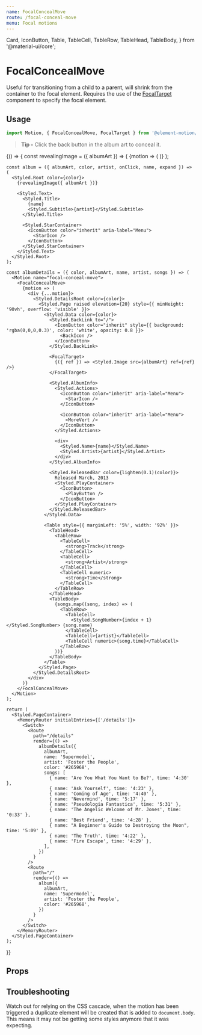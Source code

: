 ```yaml
---
name: FocalConcealMove
route: /focal-conceal-move
menu: Focal motions
---
```


  Card,
  IconButton,
  Table,
  TableCell,
  TableRow,
  TableHead,
  TableBody,
} from '@material-ui/core';

# FocalConcealMove

Useful for transitioning from a child to a parent,
will shrink from the container to the focal element.
Requires the use of the [FocalTarget](/focal-target) component to specify the focal element.

## Usage

```js
import Motion, { FocalConcealMove, FocalTarget } from '@element-motion/core';
```

> **Tip -** Click the back button in the album art to conceal it.

<Playground>
  {() => {
    const revealingImage = ({ albumArt }) => (
      <Motion name="focal-conceal-move">
        {motion => (
          <Link to="/details">
            <Styled.BackgroundImage src={albumArt} {...motion} />
          </Link>
        )}
      </Motion>
    );

    const album = ({ albumArt, color, artist, onClick, name, expand }) => (
      <Styled.Root color={color}>
        {revealingImage({ albumArt })}

        <Styled.Text>
          <Styled.Title>
            {name}
            <Styled.Subtitle>{artist}</Styled.Subtitle>
          </Styled.Title>

          <Styled.StarContainer>
            <IconButton color="inherit" aria-label="Menu">
              <StarIcon />
            </IconButton>
          </Styled.StarContainer>
        </Styled.Text>
      </Styled.Root>
    );

    const albumDetails = ({ color, albumArt, name, artist, songs }) => (
      <Motion name="focal-conceal-move">
        <FocalConcealMove>
          {motion => (
            <div {...motion}>
              <Styled.DetailsRoot color={color}>
                <Styled.Page raised elevation={20} style={{ minHeight: '90vh', overflow: 'visible' }}>
                  <Styled.Data color={color}>
                    <Styled.BackLink to="/">
                      <IconButton color="inherit" style={{ background: 'rgba(0,0,0,0.3)', color: 'white', opacity: 0.8 }}>
                        <BackIcon />
                      </IconButton>
                    </Styled.BackLink>

                    <FocalTarget>
                      {({ ref }) => <Styled.Image src={albumArt} ref={ref} />}
                    </FocalTarget>

                    <Styled.AlbumInfo>
                      <Styled.Actions>
                        <IconButton color="inherit" aria-label="Menu">
                          <StarIcon />
                        </IconButton>

                        <IconButton color="inherit" aria-label="Menu">
                          <MoreVert />
                        </IconButton>
                      </Styled.Actions>

                      <div>
                        <Styled.Name>{name}</Styled.Name>
                        <Styled.Artist>{artist}</Styled.Artist>
                      </div>
                    </Styled.AlbumInfo>

                    <Styled.ReleasedBar color={lighten(0.1)(color)}>
                      Released March, 2013
                      <Styled.PlayContainer>
                        <IconButton>
                          <PlayButton />
                        </IconButton>
                      </Styled.PlayContainer>
                    </Styled.ReleasedBar>
                  </Styled.Data>

                  <Table style={{ marginLeft: '5%', width: '92%' }}>
                    <TableHead>
                      <TableRow>
                        <TableCell>
                          <strong>Track</strong>
                        </TableCell>
                        <TableCell>
                          <strong>Artist</strong>
                        </TableCell>
                        <TableCell numeric>
                          <strong>Time</strong>
                        </TableCell>
                      </TableRow>
                    </TableHead>
                    <TableBody>
                      {songs.map((song, index) => (
                        <TableRow>
                          <TableCell>
                            <Styled.SongNumber>{index + 1}</Styled.SongNumber> {song.name}
                          </TableCell>
                          <TableCell>{artist}</TableCell>
                          <TableCell numeric>{song.time}</TableCell>
                        </TableRow>
                      ))}
                    </TableBody>
                  </Table>
                </Styled.Page>
              </Styled.DetailsRoot>
            </div>
          )}
        </FocalConcealMove>
      </Motion>
    );

    return (
      <Styled.PageContainer>
        <MemoryRouter initialEntries={['/details']}>
          <Switch>
            <Route
              path="/details"
              render={() =>
                albumDetails({
                  albumArt,
                  name: 'Supermodel',
                  artist: 'Foster the People',
                  color: '#265968',
                  songs: [
                    { name: 'Are You What You Want to Be?', time: '4:30' },
                    { name: 'Ask Yourself', time: '4:23' },
                    { name: 'Coming of Age', time: '4:40' },
                    { name: 'Nevermind', time: '5:17' },
                    { name: 'Pseudologia Fantastica', time: '5:31' },
                    { name: 'The Angelic Welcome of Mr. Jones', time: '0:33' },
                    { name: 'Best Friend', time: '4:28' },
                    { name: "A Beginner's Guide to Destroying the Moon", time: '5:09' },
                    { name: 'The Truth', time: '4:22' },
                    { name: 'Fire Escape', time: '4:29' },
                  ],
                })
              }
            />
            <Route
              path="/"
              render={() =>
                album({
                  albumArt,
                  name: 'Supermodel',
                  artist: 'Foster the People',
                  color: '#265968',
                })
              }
            />
          </Switch>
        </MemoryRouter>
      </Styled.PageContainer>
    );

}}

</Playground>

## Props

<Props of={FocalConcealMove} />

## Troubleshooting

Watch out for relying on the CSS cascade,
when the motion has been triggered a duplicate element will be created that is added to `document.body`.
This means it may not be getting some styles anymore that it was expecting.
